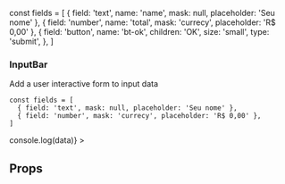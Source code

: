 

const fields = [
  { field: 'text', name: 'name', mask: null, placeholder: 'Seu nome' },
  { field: 'number', name: 'total', mask: 'currecy', placeholder: 'R$ 0,00' },
  {
    field: 'button',
    name: 'bt-ok',
    children: 'OK',
    size: 'small',
    type: 'submit',
  },
]

<Meta title="Organisms|Chat/InputBar" component={InputBar} />

### InputBar

Add a user interactive form to input data

```
const fields = [
  { field: 'text', mask: null, placeholder: 'Seu nome' },
  { field: 'number', mask: 'currecy', placeholder: 'R$ 0,00' },
]
```

<Preview>
  <Story name="Text message input">
    <Grid columns={1}>
      <InputBar
        fields={fields}
        onSubmit={(data) => console.log(data)}
      ></InputBar>
    </Grid>
  </Story>
</Preview>

## Props

<Props of={InputBar} />
